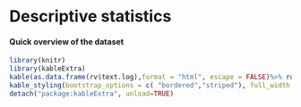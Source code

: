 # Descriptive statistics

#### Quick overview of the dataset

```r
library(knitr)
library(kableExtra)
kable(as.data.frame(rv$text.log),format = "html", escape = FALSE)%>% row_spec(0,bold=TRUE,background = '#fff8ff') %>% 
kable_styling(bootstrap_options = c( "bordered","striped"), full_width = F)
detach("package:kableExtra", unload=TRUE)
```



<!-- ```{r fig_histoMV,out.width = "75%", echo=FALSE} -->
<!-- filename <-  normalizePath(paste(tempdir(), gGraphicsFilenames$histoMV_Image_DS, sep="/")) -->
<!-- if (file.exists(filename)){ -->
<!--     knitr::include_graphics(filename) -->
<!-- } -->
<!-- ``` -->


<!-- ```{r fig_histoMVperLines,out.width = "75%", echo=FALSE} -->
<!-- filename <-  normalizePath( paste(tempdir(), gGraphicsFilenames$histo_missvalues_per_lines_DS, sep="/")) -->
<!-- if (file.exists(filename)){ -->
<!--     knitr::include_graphics(filename) -->
<!-- } -->
<!-- ``` -->


<!-- ```{r fig_histoMVperCond,out.width = "75%", echo=FALSE} -->
<!-- filename <-  normalizePath(paste(tempdir(), gGraphicsFilenames$histo_missvalues_per_lines_per_conditions_DS, sep="/")) -->
<!-- ``` -->

<!-- ```{r fig_corMatrix,out.width = "75%", echo=FALSE} -->
<!-- filename <-  normalizePath(paste(tempdir(), gGraphicsFilenames$corrMatrix, sep="/")) -->
<!-- if (file.exists(filename)){ -->
<!--     knitr::include_graphics(filename) -->
<!-- } -->
<!-- ``` -->


<!-- ```{r fig_boxplot,out.width = "75%", echo=FALSE} -->
<!-- filename <-  normalizePath(paste(tempdir(), gGraphicsFilenames$boxplot, sep="/")) -->
<!-- if (file.exists(filename)){ -->
<!--     knitr::include_graphics(filename) -->
<!-- } -->
<!-- ``` -->


<!-- ```{r fig_dentistyPlot,out.width = "75%", echo=FALSE} -->
<!-- filename <-  normalizePath(paste(tempdir(), gGraphicsFilenames$densityPlot, sep="/")) -->
<!-- print(filename) -->
<!-- if (file.exists(filename)){ -->
<!--     knitr::include_graphics(filename) -->
<!-- } -->
<!-- ``` -->


<!-- ```{r fig_varDist,out.width = "75%", echo=FALSE} -->
<!-- filename <-  normalizePath(paste(tempdir(), gGraphicsFilenames$varDist, sep="/")) -->
<!-- if (file.exists(filename)){ -->
<!--     knitr::include_graphics(filename) -->
<!-- } -->
<!-- ``` -->


<!-- ```{r fig_vioplot,out.width = "75%", echo=FALSE} -->
<!-- filename <-  normalizePath(paste(tempdir(), gGraphicsFilenames$violinplot, sep="/")) -->
<!-- if (file.exists(filename)){ -->
<!--     knitr::include_graphics(filename) -->
<!-- } -->
<!-- ``` -->


<!-- ```{r fig_heatmap,out.width = "100%", echo=FALSE} -->
<!-- filename <-  normalizePath(paste(tempdir(), gGraphicsFilenames$heatmap, sep="/")) -->
<!-- if (file.exists(filename)){ -->
<!--     knitr::include_graphics(filename) -->
<!-- } -->
<!-- ``` -->


